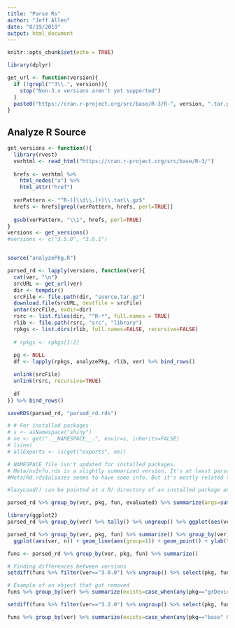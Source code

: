 ```yaml
---
title: "Parse Rs"
author: "Jeff Allen"
date: "8/19/2019"
output: html_document
---
```


```r
knitr::opts_chunk$set(echo = TRUE)
```

```r
library(dplyr)

get_url <- function(version){
  if (!grepl("^3\\.", version)){
    stop("Non-3.x versions aren't yet supported")
  }
  paste0("https://cran.r-project.org/src/base/R-3/R-", version, ".tar.gz")
}
```


## Analyze R Source

```r
get_versions <- function(){
  library(rvest)
  verhtml <- read_html("https://cran.r-project.org/src/base/R-3/") 
  
  hrefs <- verhtml %>% 
    html_nodes("a") %>% 
    html_attr("href")
  
  verPattern <- "^R-([\\d\\.]+)\\.tar\\.gz$"
  hrefs <- hrefs[grepl(verPattern, hrefs, perl=TRUE)]
  
  gsub(verPattern, "\\1", hrefs, perl=TRUE)
}
versions <- get_versions()
#versions <- c("3.5.0", "3.6.1")


source("analyzePkg.R")

parsed_rd <- lapply(versions, function(ver){
  cat(ver, "\n")
  srcURL <- get_url(ver)
  dir <- tempdir()
  srcFile <- file.path(dir, "source.tar.gz")
  download.file(srcURL, destfile = srcFile)
  untar(srcFile, exdir=dir)
  rsrc <- list.files(dir, "^R-*", full.names = TRUE)
  rlib <- file.path(rsrc, "src", "library")
  rpkgs <- list.dirs(rlib, full.names=FALSE, recursive=FALSE)
  
  # rpkgs <- rpkgs[1:2]
  
  pg <- NULL
  df <- lapply(rpkgs, analyzePkg, rlib, ver) %>% bind_rows()

  unlink(srcFile)
  unlink(rsrc, recursive=TRUE)
  
  df
}) %>% bind_rows()

saveRDS(parsed_rd, "parsed_rd.rds")

# # For installed packages
# s <- asNamespace("shiny")
# ne <- get(".__NAMESPACE__.", envir=s, inherits=FALSE)
# ls(ne)
# allExports <- ls(get("exports", ne))

# NAMESPACE file isn't updated for installed packages.
# Meta/nsInfo.rds is a slightly summarized version. It's at least parsed, but still doesn't play out the patterns.
#Meta/Rd.rds$aliases seems to have some info. But it's mostly related to doc layout organization.

#lazyLoad() can be pointed at a R/ directory of an installed package and it loads the package. Not really much different from library()ing it.
```


```r
parsed_rd %>% group_by(ver, pkg, fun, evaluated) %>% summarize(args=sum(!is.na(paramName) || !is.na(placeholder)))

library(ggplot2)
parsed_rd %>% group_by(ver) %>% tally() %>% ungroup() %>% ggplot(aes(ver, n)) + geom_line(aes(group=1)) + geom_point() + ylab("Number of function parameters") + theme(axis.text.x = element_text(angle = 60, hjust = 1))

parsed_rd %>% group_by(ver, pkg, fun) %>% summarize() %>% group_by(ver) %>% tally() %>% 
  ggplot(aes(ver, n)) + geom_line(aes(group=1)) + geom_point() + ylab("Number of Functions") + theme(axis.text.x = element_text(angle = 60, hjust = 1))

funs <- parsed_rd %>% group_by(ver, pkg, fun) %>% summarize()

# Finding differences between versions
setdiff(funs %>% filter(ver=="3.0.0") %>% ungroup() %>% select(pkg, fun), funs %>% filter(ver=="3.2.0") %>% ungroup() %>% select(pkg, fun))

# Example of an object that got removed
funs %>% group_by(ver) %>% summarize(exists=case_when(any(pkg=="grDevices" & fun=="postscriptFont") ~ TRUE, TRUE ~ FALSE)) %>% as.data.frame()

setdiff(funs %>% filter(ver=="3.2.0") %>% ungroup() %>% select(pkg, fun), funs %>% filter(ver=="3.0.0") %>% ungroup() %>% select(pkg, fun))

funs %>% group_by(ver) %>% summarize(exists=case_when(any(pkg=="base" & fun=="anyNA") ~ TRUE, TRUE ~ FALSE)) %>% as.data.frame()
```
